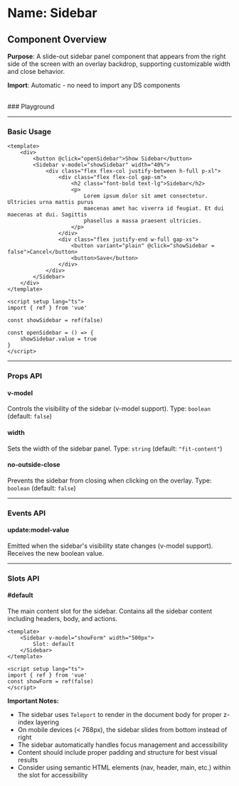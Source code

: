 
<Meta of={Sidebar} />

# Name: Sidebar
## Component Overview

**Purpose**: A slide-out sidebar panel component that appears from the right side of the screen with an overlay backdrop, supporting customizable width and close behavior.

**Import**: Automatic - no need to import any DS components

<br />
### Playground

<Canvas of={Sidebar.Primary} />
<Controls />

---

### Basic Usage

```vue
<template>
    <div>
        <button @click="openSidebar">Show Sidebar</button>
        <Sidebar v-model="showSidebar" width="40%">
            <div class="flex flex-col justify-between h-full p-xl">
                <div class="flex flex-col gap-sm">
                    <h2 class="font-bold text-lg">Sidebar</h2>
                    <p>
                        Lorem ipsum dolor sit amet consectetur. Ultricies urna mattis purus
                        maecenas amet hac viverra id feugiat. Et dui maecenas at dui. Sagittis
                        phasellus a massa praesent ultricies.
                    </p>
                </div>
                <div class="flex justify-end w-full gap-xs">
                    <button variant="plain" @click="showSidebar = false">Cancel</button>
                    <button>Save</button>
                </div>
            </div>
        </Sidebar>
    </div>
</template>

<script setup lang="ts">
import { ref } from 'vue'

const showSidebar = ref(false)

const openSidebar = () => {
    showSidebar.value = true
}
</script>
```

<Canvas sourceState="none" of={Sidebar.Primary} />

---

### Props API

#### v-model
Controls the visibility of the sidebar (v-model support). Type: `boolean` (default: `false`)

#### width
Sets the width of the sidebar panel. Type: `string` (default: `"fit-content"`)

#### no-outside-close
Prevents the sidebar from closing when clicking on the overlay. Type: `boolean` (default: `false`)

<Canvas sourceState="none" of={Sidebar.NoOutsideClose} />

---

### Events API

#### update:model-value
Emitted when the sidebar's visibility state changes (v-model support). Receives the new boolean value.

---

### Slots API

#### #default
The main content slot for the sidebar. Contains all the sidebar content including headers, body, and actions.

```vue
<template>
    <Sidebar v-model="showForm" width="500px">
        Slot: default
    </Sidebar>
</template>

<script setup lang="ts">
import { ref } from 'vue'
const showForm = ref(false)
</script>
```

**Important Notes:**
- The sidebar uses `Teleport` to render in the document body for proper z-index layering
- On mobile devices (< 768px), the sidebar slides from bottom instead of right
- The sidebar automatically handles focus management and accessibility
- Content should include proper padding and structure for best visual results
- Consider using semantic HTML elements (nav, header, main, etc.) within the slot for accessibility